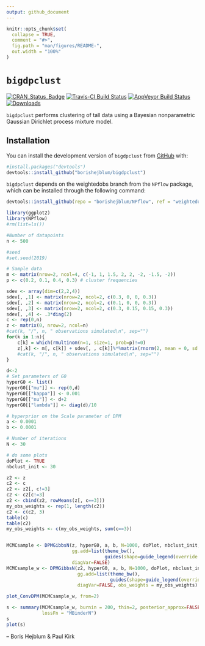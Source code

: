 ```yaml
---
output: github_document
---
```


<!-- README.md is generated from README.Rmd. Please edit that file -->

```r
knitr::opts_chunk$set(
  collapse = TRUE,
  comment = "#>",
  fig.path = "man/figures/README-",
  out.width = "100%"
)
```
# `bigdpclust`

<!-- badges: start -->
[![CRAN_Status_Badge](http://www.r-pkg.org/badges/version/bigdpclust)](https://cran.r-project.org/package=bigdpclust)
[![Travis-CI Build Status](https://travis-ci.org/borishejblum/bigdpclust.svg?branch=master)](https://travis-ci.org/borishejblum/bigdpclust)
[![AppVeyor Build Status](https://ci.appveyor.com/api/projects/status/github/borishejblum/bigdpclust?branch=master&svg=true)](https://ci.appveyor.com/project/borishejblum/bigdpclust)
[![Downloads](https://cranlogs.r-pkg.org/badges/bigdpclust?color=blue)](https://www.r-pkg.org/pkg/bigdpclust)
<!-- badges: end -->

`bigdpclust` performs clustering of tall data using a Bayesian nonparametric Gaussian Dirichlet process mixture model.

## Installation

You can install the development version of `bigdpclust` from [GitHub](https://github.com/bigdpclust) with:

```r
#install.packages("devtools")
devtools::install_github("borishejblum/bigdpclust")
```

`bigdpclust` depends on the weightedobs branch from the `NPflow` package, which can be installed through the following command:

```r
devtools::install_github(repo = "borishejblum/NPflow", ref = "weightedobs")
```



```r
library(ggplot2)
library(NPflow)
#rm(list=ls())

#Number of datapoints
n <- 500

#seed
#set.seed(2019)

# Sample data
m <- matrix(nrow=2, ncol=4, c(-1, 1, 1.5, 2, 2, -2, -1.5, -2))
p <- c(0.2, 0.1, 0.4, 0.3) # cluster frequencies

sdev <- array(dim=c(2,2,4))
sdev[, ,1] <- matrix(nrow=2, ncol=2, c(0.3, 0, 0, 0.3))
sdev[, ,2] <- matrix(nrow=2, ncol=2, c(0.1, 0, 0, 0.3))
sdev[, ,3] <- matrix(nrow=2, ncol=2, c(0.3, 0.15, 0.15, 0.3))
sdev[, ,4] <- .3*diag(2)
c <- rep(0,n)
z <- matrix(0, nrow=2, ncol=n)
#cat(k, "/", n, " observations simulated\n", sep="")
for(k in 1:n){
    c[k] = which(rmultinom(n=1, size=1, prob=p)!=0)
    z[,k] <- m[, c[k]] + sdev[, , c[k]]%*%matrix(rnorm(2, mean = 0, sd = 1), nrow=2, ncol=1)
    #cat(k, "/", n, " observations simulated\n", sep="")
}

d<-2
# Set parameters of G0
hyperG0 <- list()
hyperG0[["mu"]] <- rep(0,d)
hyperG0[["kappa"]] <- 0.001
hyperG0[["nu"]] <- d+2
hyperG0[["lambda"]] <- diag(d)/10

# hyperprior on the Scale parameter of DPM
a <- 0.0001
b <- 0.0001

# Number of iterations
N <- 30

# do some plots
doPlot <- TRUE
nbclust_init <- 30

z2 <- z
c2 <- c
z2 <- z2[, c!=3]
c2 <- c2[c!=3]
z2 <- cbind(z2, rowMeans(z[, c==3]))
my_obs_weights <- rep(1, length(c2))
c2 <- c(c2, 3)
table(c)
table(c2)
my_obs_weights <- c(my_obs_weights, sum(c==3))


MCMCsample <- DPMGibbsN(z, hyperG0, a, b, N=1000, doPlot, nbclust_init, plotevery=1000,
                        gg.add=list(theme_bw(),
                                    guides(shape=guide_legend(override.aes = list(fill="grey45")))),
                        diagVar=FALSE)
MCMCsample_w <- DPMGibbsN(z2, hyperG0, a, b, N=1000, doPlot, nbclust_init, plotevery=1000,
                          gg.add=list(theme_bw(),
                                      guides(shape=guide_legend(override.aes = list(fill="grey45")))),
                          diagVar=FALSE, obs_weights = my_obs_weights)

plot_ConvDPM(MCMCsample_w, from=2)

s <- summary(MCMCsample_w, burnin = 200, thin=2, posterior_approx=FALSE,
             lossFn = "MBinderN")
s
plot(s)
```

-- Boris Hejblum & Paul Kirk
